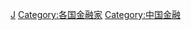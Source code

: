 {{Catnav|頁面分類|人物|各國人物|中国人|各学科中国专家}}
{{Catnav|頁面分類|人物|各職業人物|金融家}}

[[Category:各学科中国专家|J]]
[[Category:各国金融家|Category:各国金融家]]
[[Category:中国金融|Category:中国金融]]